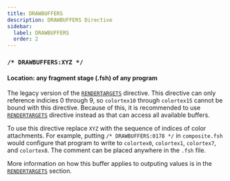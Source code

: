 ```yaml
---
title: DRAWBUFFERS
description: DRAWBUFFERS Directive
sidebar:
  label: DRAWBUFFERS
  order: 2
---
```


### `/* DRAWBUFFERS:XYZ */`

#### Location: any fragment stage (.fsh) of any program

The legacy version of the [`RENDERTARGETS`](/reference/constants/rendertargets) directive. This directive can only reference indicies 0 through 9, so `colortex10` through `colortex15` cannot be bound with this directive. Because of this, it is recommended to use [`RENDERTARGETS`](/reference/constants/rendertargets) directive instead as that can access all available buffers.

To use this directive replace `XYZ` with the sequence of indices of color attachments. For example, putting `/* DRAWBUFFERS:0178 */` in `composite.fsh` would configure that program to write to `colortex0`, `colortex1`, `colortex7`, and `colortex8`. The comment can be placed anywhere in the `.fsh` file.

More information on how this buffer applies to outputing values is in the [`RENDERTARGETS`](/reference/constants/rendertargets) section.